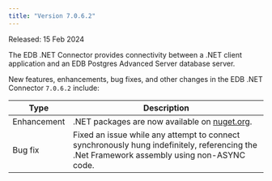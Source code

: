 ```yaml
---
title: "Version 7.0.6.2"
---
```


Released: 15 Feb 2024

The EDB .NET Connector provides connectivity between a .NET client application and an EDB Postgres Advanced Server database server.

New features, enhancements, bug fixes, and other changes in the EDB .NET Connector `7.0.6.2` include:

| Type         | Description                                                                                                                                |
|--------------|--------------------------------------------------------------------------------------------------------------------------------------------|
| Enhancement  | .NET packages are now available on [nuget.org](https://www.nuget.org/).                                                                    |
| Bug&nbsp;fix | Fixed an issue while any attempt to connect synchronously hung indefinitely, referencing the .Net Framework assembly using non-ASYNC code. |